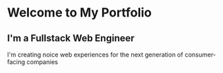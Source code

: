 # Welcome to My Portfolio
## I'm a Fullstack Web Engineer

I'm creating noice web experiences for the next generation of consumer-facing companies
